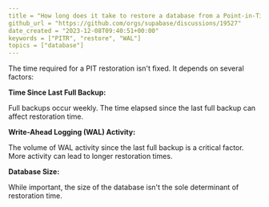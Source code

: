 ```yaml
---
title = "How long does it take to restore a database from a Point-in-Time backup (PITR)?"
github_url = "https://github.com/orgs/supabase/discussions/19527"
date_created = "2023-12-08T09:40:51+00:00"
keywords = ["PITR", "restore", "WAL"]
topics = ["database"]
---
```


The time required for a PIT restoration isn't fixed. It depends on several factors:

**Time Since Last Full Backup:**

Full backups occur weekly. The time elapsed since the last full backup can affect restoration time.

**Write-Ahead Logging (WAL) Activity:**

The volume of WAL activity since the last full backup is a critical factor. More activity can lead to longer restoration times.

**Database Size:**

While important, the size of the database isn't the sole determinant of restoration time.
